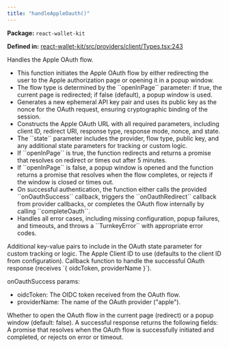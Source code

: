 ```yaml
---
title: "handleAppleOauth()"
---
```



<p><strong>Package:</strong> <code>react-wallet-kit</code></p>

<p><strong>Defined in:</strong> <a href="https://github.com/tkhq/sdk/blob/main/packages/react-wallet-kit/src/providers/client/Types.tsx#L243">react-wallet-kit/src/providers/client/Types.tsx:243</a></p>

<H3Bordered text="Overview" />

Handles the Apple OAuth flow.

<ul>
  <li>This function initiates the Apple OAuth flow by either redirecting the user to the Apple authorization page or opening it in a popup window.</li>
  <li>The flow type is determined by the ``openInPage`` parameter: if true, the current page is redirected; if false (default), a popup window is used.</li>
  <li>Generates a new ephemeral API key pair and uses its public key as the nonce for the OAuth request, ensuring cryptographic binding of the session.</li>
  <li>Constructs the Apple OAuth URL with all required parameters, including client ID, redirect URI, response type, response mode, nonce, and state.</li>
  <li>The ``state`` parameter includes the provider, flow type, public key, and any additional state parameters for tracking or custom logic.</li>
  <li>If ``openInPage`` is true, the function redirects and returns a promise that resolves on redirect or times out after 5 minutes.</li>
  <li>If ``openInPage`` is false, a popup window is opened and the function returns a promise that resolves when the flow completes, or rejects if the window is closed or times out.</li>
  <li>On successful authentication, the function either calls the provided ``onOauthSuccess`` callback, triggers the ``onOauthRedirect`` callback from provider callbacks, or completes the OAuth flow internally by calling ``completeOauth``.</li>
  <li>Handles all error cases, including missing configuration, popup failures, and timeouts, and throws a ``TurnkeyError`` with appropriate error codes.</li>
</ul>

<H3Bordered text="Parameters" />

<ParamField body="params" type='HandleAppleOauthParams' required={false} >
  <Expandable title="params details">
    <NestedParam parentKey="params" childKey="additionalState" type='Record&lt;string, string&gt;' required={false}>
Additional key-value pairs to include in the OAuth state parameter for custom tracking or logic.
</NestedParam>
    <NestedParam parentKey="params" childKey="clientId" type='string' required={false}>
The Apple Client ID to use (defaults to the client ID from configuration).
</NestedParam>
    <NestedParam parentKey="params" childKey="onOauthSuccess" type='object' required={false}>
Callback function to handle the successful OAuth response (receives `{ oidcToken, providerName }`).

onOauthSuccess params:
- oidcToken: The OIDC token received from the OAuth flow.
- providerName: The name of the OAuth provider ("apple").
</NestedParam>
    <NestedParam parentKey="params" childKey="openInPage" type='boolean' required={false}>
Whether to open the OAuth flow in the current page (redirect) or a popup window (default: false).
</NestedParam>
  </Expandable>
</ParamField>

<H3Bordered text="Response" />
A successful response returns the following fields:

<ResponseField name="returns" type="void" required={true}>
  A promise that resolves when the OAuth flow is successfully initiated and completed, or rejects on error or timeout.
</ResponseField>
